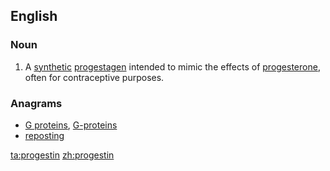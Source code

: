==English==

===Noun===
{{wikipedia}}
{{en-noun|s|-}}

# {{context|chemistry}} A [[synthetic]] [[progestagen]] intended to mimic the effects of [[progesterone]], often for contraceptive purposes.

===Anagrams===
* [[G proteins#English|G proteins]], [[G-proteins#English|G-proteins]]
* [[reposting#English|reposting]]

[[ta:progestin]]
[[zh:progestin]]